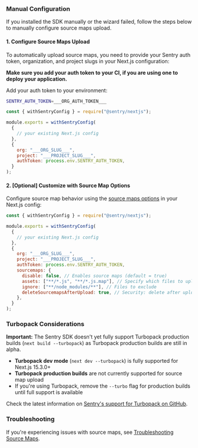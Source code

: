 ### Manual Configuration
If you installed the SDK manually or the wizard failed, follow the steps below to manually configure source maps upload.

#### 1. Configure Source Maps Upload

To automatically upload source maps, you need to provide your Sentry auth token, organization, and project slugs in your Next.js configuration:

<OrgAuthTokenNote />

**Make sure you add your auth token to your CI, if you are using one to deploy your application.** 

Add your auth token to your environment:

```bash {filename:.env.local}
SENTRY_AUTH_TOKEN=___ORG_AUTH_TOKEN___
```

```javascript {filename:next.config.js}
const { withSentryConfig } = require("@sentry/nextjs");

module.exports = withSentryConfig(
  {
    // your existing Next.js config
  },
  {
    org: "___ORG_SLUG___",
    project: "___PROJECT_SLUG___",
    authToken: process.env.SENTRY_AUTH_TOKEN,
  }
);
```

#### 2. [Optional] Customize with Source Map Options

Configure source map behavior using the [source maps options](/platforms/javascript/guides/nextjs/configuration/build/#source-maps-options) in your Next.js config:

```javascript {11-16} {filename:next.config.js}
const { withSentryConfig } = require("@sentry/nextjs");

module.exports = withSentryConfig(
  {
    // your existing Next.js config
  },
  {
    org: "___ORG_SLUG___",
    project: "___PROJECT_SLUG___",
    authToken: process.env.SENTRY_AUTH_TOKEN,
    sourcemaps: {
      disable: false, // Enables source maps (default = true)
      assets: ["**/*.js", "**/*.js.map"], // Specify which files to upload
      ignore: ["**/node_modules/**"], // Files to exclude
      deleteSourcemapsAfterUpload: true, // Security: delete after upload
    },
  }
);
```
### Turbopack Considerations

**Important:** The Sentry SDK doesn't yet fully support Turbopack production builds (`next build --turbopack`) as Turbopack production builds are still in alpha.

- **Turbopack dev mode** (`next dev --turbopack`) is fully supported for Next.js 15.3.0+
- **Turbopack production builds** are not currently supported for source map upload
- If you're using Turbopack, remove the `--turbo` flag for production builds until full support is available

Check the latest information on [Sentry's support for Turbopack on GitHub](https://github.com/getsentry/sentry-javascript/issues/8105).

### Troubleshooting

If you're experiencing issues with source maps, see [Troubleshooting Source Maps](/platforms/javascript/guides/nextjs/sourcemaps/troubleshooting_js/).